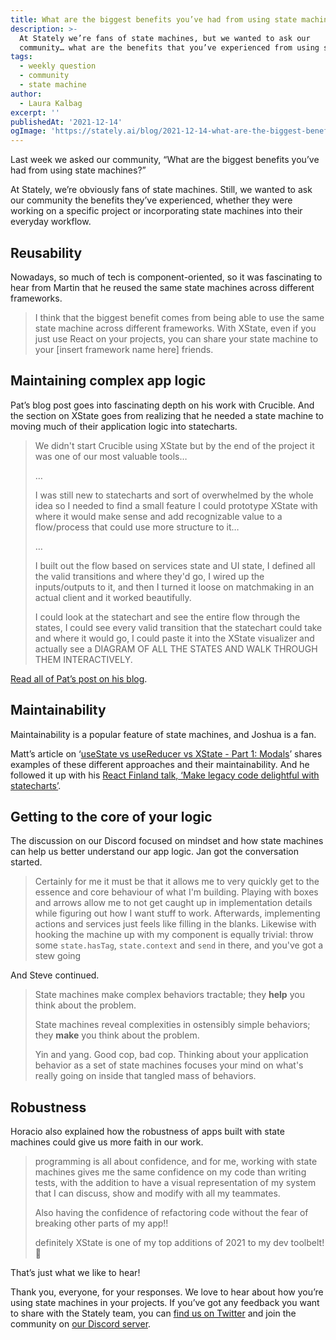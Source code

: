 ```yaml
---
title: What are the biggest benefits you’ve had from using state machines?
description: >-
  At Stately we’re fans of state machines, but we wanted to ask our
  community… what are the benefits that you’ve experienced from using state machines?
tags:
  - weekly question
  - community
  - state machine
author:
  - Laura Kalbag
excerpt: ''
publishedAt: '2021-12-14'
ogImage: 'https://stately.ai/blog/2021-12-14-what-are-the-biggest-benefits-youve-had-from-using-state-machines.png'
---
```


Last week we asked our community, “What are the biggest benefits you’ve had from using state machines?”

At Stately, we’re obviously fans of state machines. Still, we wanted to ask our community the benefits they’ve experienced, whether they were working on a specific project or incorporating state machines into their everyday workflow.

## Reusability

Nowadays, so much of tech is component-oriented, so it was fascinating to hear from Martin that he reused the same state machines across different frameworks.

<Tweet id="1469042301783654417" />

> I think that the biggest benefit comes from being able to use the same state machine across different frameworks. With XState, even if you just use React on your projects, you can share your state machine to your [insert framework name here] friends.

## Maintaining complex app logic

<Tweet id="1468992722686017540" />

Pat’s blog post goes into fascinating depth on his work with Crucible. And the section on XState goes from realizing that he needed a state machine to moving much of their application logic into statecharts.

> We didn't start Crucible using XState but by the end of the project it was one of our most valuable tools…
>
> …
>
> I was still new to statecharts and sort of overwhelmed by the whole idea so I needed to find a small feature I could prototype XState with where it would make sense and add recognizable value to a flow/process that could use more structure to it…
>
> …
>
> I built out the flow based on services state and UI state, I defined all the valid transitions and where they'd go, I wired up the inputs/outputs to it, and then I turned it loose on matchmaking in an actual client and it worked beautifully.
>
> I could look at the statechart and see the entire flow through the states, I could see every valid transition that the statechart could take and where it would go, I could paste it into the XState visualizer and actually see a DIAGRAM OF ALL THE STATES AND WALK THROUGH THEM INTERACTIVELY.

[Read all of Pat’s post on his blog](https://tivac.com/2020/10/19/crucible-rip/).

## Maintainability

Maintainability is a popular feature of state machines, and Joshua is a fan.

<Tweet id="1468958231028326419" />

  Matt’s article on ‘[useState vs useReducer vs XState - Part 1: Modals](https://stately.ai/blog/usestate-vs-usereducer-vs-xstate-part-1-modals)’ shares examples of these different approaches and their maintainability. And he followed it up with his [React Finland talk, ‘Make legacy code delightful with statecharts’](https://www.youtube.com/watch?v=zll9uDQOOq0).

## Getting to the core of your logic

The discussion on our Discord focused on mindset and how state machines can help us better understand our app logic. Jan got the conversation started.

> Certainly for me it must be that it allows me to very quickly get to the essence and core behaviour of what I'm building. Playing with boxes and arrows allow me to not get caught up in implementation details while figuring out how I want stuff to work. Afterwards, implementing actions and services just feels like filling in the blanks. Likewise with hooking the machine up with my component is equally trivial: throw some `state.hasTag`, `state.context` and `send` in there, and you've got a stew going

And Steve continued.

> State machines make complex behaviors tractable; they **help** you think about the problem.
>
> State machines reveal complexities in ostensibly simple behaviors; they **make** you think about the problem.
>
> Yin and yang. Good cop, bad cop. Thinking about your application behavior as a set of state machines focuses your mind on what's really going on inside that tangled mass of behaviors.

## Robustness

Horacio also explained how the robustness of apps built with state machines could give us more faith in our work.

> programming is all about confidence, and for me, working with state machines gives me the same confidence on my code than writing tests, with the addition to have a visual representation of my system that I can discuss, show and modify with all my teammates.
>
> Also having the confidence of refactoring code without the fear of breaking other parts of my app!!
>
> definitely XState is one of my top additions of 2021 to my dev toolbelt! 💪

That’s just what we like to hear!

Thank you, everyone, for your responses. We love to hear about how you’re using state machines in your projects. If you’ve got any feedback you want to share with the Stately team, you can [find us on Twitter](https://twitter.com/statelyai) and join the community on [our Discord server](https://discord.gg).